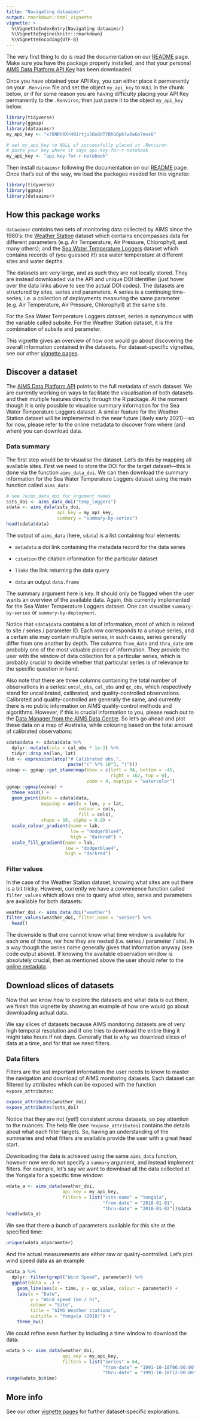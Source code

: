 ```yaml
---
title: "Navigating dataaimsr"
output: rmarkdown::html_vignette
vignette: >
  %\VignetteIndexEntry{Navigating dataaimsr}
  %\VignetteEngine{knitr::rmarkdown}
  %\VignetteEncoding{UTF-8}
---
```


The very first thing to do is read the documentation on our
[README](../index.html) page. Make sure you have the package properly 
installed, and that your personal [AIMS Data Platform API Key][1] has 
been downloaded.

[1]: https://open-aims.github.io/data-platform/key-request

Once you have obtained your API Key, you can either place it 
permanently on your `.Renviron` file and set the object `my_api_key` to 
`NULL` in the chunk below, or if for some reason you are having 
difficulty placing your API Key permanently to the `.Renviron`, then 
just paste it to the object `my_api_key` below.

```r
library(tidyverse)
library(ggmap)
library(dataaimsr)
my_api_key <- "x78NRh0XrH9Irtju5OoOdTYBhG0pklw2w6o7eos6"
```

```r
# set my_api_key to NULL if successfully placed in .Renviron
# paste your key where it says api-key-for-r-notebook
my_api_key <- "api-key-for-r-notebook"
```

Then install `dataaimsr` following the documentation on our
[README](../index.html) page. Once that's out of the way, we load the packages needed for this vignette:

```r
library(tidyverse)
library(ggmap)
library(dataaimsr)
```

## How this package works

`dataaimsr` contains two sets of monitoring data collected by AIMS
since the 1980's: the [Weather Station][2] dataset which contains 
encompasses data for different parameters (e.g. Air Temperature, Air 
Pressure, Chlorophyll, and many others); and the
[Sea Water Temperature Loggers][3] dataset which contains records of 
(you guessed it!) sea water temperature at different sites and water 
depths.

[2]: https://doi.org/10.25845/5c09bf93f315d
[3]: https://doi.org/10.25845/5b4eb0f9bb848

The datasets are very large, and as such they are not locally stored.
They are instead downloaded via the API and unique DOI identifier (just 
hover over the data links above to see the actual DOI codes). The 
datasets are structured by sites, series and parameters. A series is a 
continuing time-series, i.e. a collection of deployments measuring the 
same parameter (e.g. Air Temperature, Air Pressure, Chlorophyll) at the 
same site.

For the Sea Water Temperature Loggers dataset, series is synonymous 
with the variable called subsite. For the Weather Station dataset, it 
is the combination of subsite and parameter.

This vignette gives an overview of how one would go about discovering
the overall information contained in the datasets. For dataset-specific 
vignettes, see our other [vignette pages][4].

[4]: https://open-aims.github.io/dataaimsr/articles

## Discover a dataset

The [AIMS Data Platform API][5] points to the full metadata of each
dataset. We are currently working on ways to facilitate the 
visualisation of both datasets and their multiple features directly
through the R package. At the moment though it is only possible
to visualise summary information for the Sea Water Temperature Loggers
dataset. A similar feature for the Weather Station dataset will be 
implemented in the near future (likely early 2021)---so for now, please
refer to the online metadata to discover from where (and when) you can 
download data.

[5]: https://open-aims.github.io/data-platform 

### Data summary

The first step would be to visualise the dataset. Let's do this by
mapping all available sites. First we need to store the DOI for the
target dataset---this is done via the function `aims_data_doi`. We
can then download the summary information for the Sea Water Temperature 
Loggers dataset using the main function called `aims_data`:

```r
# see ?aims_data_doi for argument names
ssts_doi <- aims_data_doi("temp_loggers")
sdata <- aims_data(ssts_doi,
                   api_key = my_api_key,
                   summary = "summary-by-series")
head(sdata$data)
```

The output of `aims_data` (here, `sdata`) is a list containing four
elements:

- `metadata` a doi link containing the metadata record for the data series

- `citation` the citation information for the particular dataset

- `links` the link returning the data query

- `data` an output `data.frame`

The summary argument here is key. It should only be flagged when the
user wants an overview of the available data. Again, this currently
implemented for the Sea Water Temperature Loggers dataset. One can
visualise `summary-by-series` or `summary-by-deployment`.

Notice that `sdata$data` contains a lot of information, most of which is
related to site / series / parameter ID. Each row corresponds to a
unique series, and a certain site may contain multiple series; in such
cases, series generally differ from one another by depth. The columns 
`from_date` and `thru_date` are probably one of the most valuable 
pieces of information. They provide the user with the window of data 
collection for a particular series, which is probably crucial to decide 
whether that particular series is of relevance to the specific question
in hand.

Also note that there are three columns containing the total number of 
observations in a series: `uncal_obs`, `cal_obs` and `qc_obs`, which 
respectively stand for uncalibrated, calibrated, and quality-controlled 
observations. Calibrated and quality-controlled are generally the same,
and currently there is no public information on AIMS quality-control
methods and algorithms. However, if this is crucial information to you,
please reach out to the
[Data Manager from the AIMS Data Centre](adc@aims.gov.au). So let's
go ahead and plot these data on a map of Australia, while colouring
based on the total amount of calibrated observations:

```r
sdata$data <- sdata$data %>%
  dplyr::mutate(cols = cal_obs * 1e-3) %>%
  tidyr::drop_na(lon, lat)
lab <- expression(atop("# Calibrated obs.",
                       paste("(" %*% 10^3, ")")))
ozmap <- ggmap::get_stamenmap(bbox = c(left = 94, bottom = -45,
                                       right = 162, top = 0),
                              zoom = 4, maptype = "watercolor")
ggmap::ggmap(ozmap) +
  theme_void() +
  geom_point(data = sdata$data,
             mapping = aes(x = lon, y = lat,
                           colour = cols,
                           fill = cols),
             shape = 16, alpha = 0.8) +
  scale_colour_gradient(name = lab,
                        low = "dodgerblue4",
                        high = "darkred") +
  scale_fill_gradient(name = lab,
                      low = "dodgerblue4",
                      high = "darkred")
```

### Filter values

In the case of the Weather Station dataset, knowing what sites are
out there is a bit tricky. However, currently we have a convenience
function called `filter_values` which allows one to query what
sites, series and parameters are available for both datasets:

```r
weather_doi <- aims_data_doi("weather")
filter_values(weather_doi, filter_name = "series") %>%
  head()
```

The downside is that one cannot know what time window is available
for each one of those, nor how they are nested (i.e. series /
parameter / site). In a way though the series name generally
gives that information anyway (see code output above). If knowing the 
available observation window is absolutely crucial, then as mentioned 
above the user should refer to the [online metadata][5].

## Download slices of datasets

Now that we know how to explore the datasets and what data is out there,
we finish this vignette by showing an example of how one would go about
downloading actual data.

We say slices of datasets because AIMS monitoring datasets are of very 
high temporal resolution and if one tries to download the entire thing
it might take hours if not days. Generally that is why we download
slices of data at a time, and for that we need filters.

### Data filters

Filters are the last important information the user needs to know to 
master the navigation and download of AIMS monitoring datasets. Each 
dataset can filtered by attributes which can be exposed with the function `expose_attributes`:

```r
expose_attributes(weather_doi)
expose_attributes(ssts_doi)
```

Notice that they are not (yet!) consistent across datasets, so pay 
attention to the nuances. The help file (see `?expose_attributes`)
contains the details about what each filter targets. So, having
an understanding of the summaries and what filters are available
provide the user with a great head start.

Downloading the data is achieved using the same `aims_data` function, 
however now we do not specify a `summary` argument, and instead 
implement filters. For example, let's say we want to download all the
data collected at the Yongala for a specific time window:

```r
wdata_a <- aims_data(weather_doi,
                     api_key = my_api_key,
                     filters = list("site-name" = "Yongala",
                                    "from-date" = "2018-01-01",
                                    "thru-date" = "2018-01-02"))$data
head(wdata_a)
```

We see that there a bunch of parameters available for this site at the
specified time:

```r
unique(wdata_a$parameter)
```

And the actual measurements are either raw or quality-controlled. Let's
plot wind speed data as an example

```r
wdata_a %>%
  dplyr::filter(grepl("Wind Speed", parameter)) %>%
  ggplot(data = .) +
    geom_line(aes(x = time, y = qc_value, colour = parameter)) +
    labs(x = "Date",
         y = "Wind speed (km / h)",
         colour = "Site",
         title = "AIMS Weather stations",
         subtitle = "Yongala (2018)") +
    theme_bw()
```

We could refine even further by including a time window to download the 
data:

```r
wdata_b <- aims_data(weather_doi,
                     api_key = my_api_key,
                     filters = list("series" = 64,
                                    "from-date" = "1991-10-18T06:00:00",
                                    "thru-date" = "1991-10-18T12:00:00"))$data
range(wdata_b$time)
```

## More info

See our other [vignette pages][4] for further dataset-specific 
explorations.
